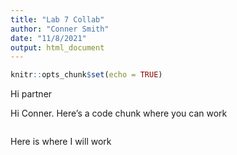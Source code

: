 ```yaml
---
title: "Lab 7 Collab"
author: "Conner Smith"
date: "11/8/2021"
output: html_document
---
```


```r
knitr::opts_chunk$set(echo = TRUE)
```

Hi partner

Hi Conner. Here's a code chunk where you can work

```r

```

Here is where I will work

```r

```


